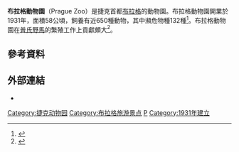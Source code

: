 {{Infobox zoo
|zoo_name=布拉格動物園
|logo=
|logo_width=
|logo_caption=
|image=Prague Zoo main entrance.JPG
|image_caption=主要出入口
|date_opened= 1931年9月28日 <ref name="zoo_history"/>
|location= {{flag|Czech}}[[布拉格|布拉格]]{{le|布拉格第七區|Prague 7}}
|coordinates={{Coord|50|07|01|N|14|24|22|E|region:CZ_type:landmark_source:dewiki|display=it}}
|area={{Convert|58|ha|acres}}<ref name=numbers/>
|num_species=645種（2013年12月）<ref name=numbers/>
|num_animals=4,158隻（2013年12月）<ref name=numbers/>
|members=[[European_Association_of_Zoos_and_Aquaria|EAZA]]<ref name=eaza_list>{{ZooOrg|eaza|zoos|accessdate=23 June 2011}}</ref>、[[World_Association_of_Zoos_and_Aquariums|WAZA]]<ref name=waza_list>{{ZooOrg|waza|zoos|accessdate=23 June 2011}}</ref> 、[[International_Zoo_Educators_Association|IZEA]]
|exhibits=
|website=[http://www.zoopraha.cz/en/ www.zoopraha.cz/]
}}

'''布拉格動物園'''（Prague Zoo）是捷克首都[[布拉格|布拉格]]的動物園。布拉格動物園開業於1931年，面積58公頃，飼養有近650種動物，其中瀕危物種132種<ref name=numbers>{{Cite web |url=http://www.zoopraha.cz/en/animals/the-zoo-in-numbers |title=The Zoo in Numbers |access-date=2015-10-11 |archive-date=2019-07-14 |archive-url=https://web.archive.org/web/20190714210135/https://www.zoopraha.cz/en/animals/the-zoo-in-numbers |dead-url=no }}</ref>。布拉格動物園在[[普氏野馬|普氏野馬]]的繁殖工作上貢獻頗大<ref name="zoo_history">{{Cite web|url=http://www.zoopraha.cz/cs/o-zoo/historie/strucna-historie-prazske-zoo|title=History of the Zoo|work=www.zoopraha.cz|publisher=Prague Zoo|accessdate=24 June 2011|deadurl=yes|archiveurl=https://web.archive.org/web/20111004085815/http://www.zoopraha.cz/cs/o-zoo/historie/strucna-historie-prazske-zoo|archivedate=2011年10月4日}}</ref>。

==參考資料==
{{Reflist}}

==外部連結==
*{{Official website|http://www.zoopraha.cz/en/}}

{{Zoo-stub}}
[[Category:捷克动物园|Category:捷克动物园]]
[[Category:布拉格旅游景点|Category:布拉格旅游景点]]
[[Category:布拉格建筑物|P]]
[[Category:1931年建立|Category:1931年建立]]